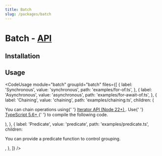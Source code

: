 ```yaml
---
title: Batch
slug: /packages/batch
---
```



# Batch - [API](/api/batch)

<PackageDescription name="batch" />

## Installation

<InstallSection name="batch" />

## Usage

<CodeUsage
  module="batch"
  groupId="batch"
  files={[
    {
      label: 'Synchronous',
      value: 'synchronous',
      path: 'examples/for-of.ts',
    },
    {
      label: 'Asynchronous',
      value: 'asynchronous',
      path: 'examples/for-await-of.ts',
    },
    {
      label: 'Chaining',
      value: 'chaining',
      path: 'examples/chaining.ts',
      children: (
        <p>
          You can chain operations using{' '}
          <a
            target="_blank"
            rel="noopener noreferrer"
            href="https://developer.mozilla.org/en-US/docs/Web/JavaScript/Reference/Global_Objects/Iterator"
          >
            Iterator API (Node 22+)
          </a>
          . Use{' '}
          <a
            target="_blank"
            rel="noopener noreferrer"
            href="https://devblogs.microsoft.com/typescript/announcing-typescript-5-6/#iterator-helper-methods"
          >
            TypeScript 5.6+
          </a>{' '}
          to compile the following code.
        </p>
      ),
    },
    {
      label: 'Predicate',
      value: 'predicate',
      path: 'examples/predicate.ts',
      children: <p>You can provide a predicate function to control grouping.</p>,
    },
  ]}
/>
